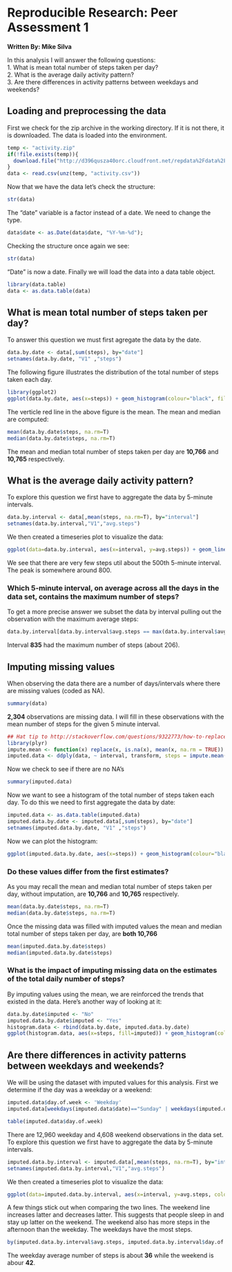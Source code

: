 # Reproducible Research: Peer Assessment 1
**Written By: Mike Silva**  

In this analysis I will answer the following questions:  
1. What is mean total number of steps taken per day?  
2. What is the average daily activity pattern?  
3. Are there differences in activity patterns between weekdays and weekends?  

## Loading and preprocessing the data

First we check for the zip archive in the working directory.  If it is not there, it is downloaded.  The data is loaded into the environment.

```r
temp <- "activity.zip"
if(!file.exists(temp)){
  download.file("http://d396qusza40orc.cloudfront.net/repdata%2Fdata%2Factivity.zip",temp)
}
data <- read.csv(unz(temp, "activity.csv"))
```

Now that we have the data let's check the structure:

```r
str(data)
```

The "date" variable is a factor instead of a date.  We need to change the type.

```r
data$date <- as.Date(data$date, "%Y-%m-%d");
```

Checking the structure once again we see:

```r
str(data)
```

"Date" is now a date.  Finally we will load the data into a data table object.

```r
library(data.table)
data <- as.data.table(data)
```

## What is mean total number of steps taken per day?

To answer this question we must first agregate the data by the date.

```r
data.by.date <- data[,sum(steps), by="date"]
setnames(data.by.date, "V1" ,"steps")
```

The following figure illustrates the distribution of the total number of steps taken each day.

```r
library(ggplot2)
ggplot(data.by.date, aes(x=steps)) + geom_histogram(colour="black", fill="#fc9272", binwidth=1000) + geom_vline(aes(xintercept=mean(steps, na.rm=T)), color="#de2d26", linetype="dashed", size=1) + ggtitle("Figure 1: Total number of steps taken each day") + xlab("Total Steps per Day") + ylab("Count") + theme(plot.title=element_text(size=rel(1.25), lineheight=2, face="bold"))
```

The verticle red line in the above figure is the mean.  The mean and median are computed:

```r
mean(data.by.date$steps, na.rm=T)
median(data.by.date$steps, na.rm=T)
```

The mean and median total number of steps taken per day are **10,766** and **10,765** respectively.

## What is the average daily activity pattern?

To explore this question we first have to aggregate the data by 5-minute intervals.  

``` r
data.by.interval <- data[,mean(steps, na.rm=T), by="interval"]
setnames(data.by.interval,"V1","avg.steps")
```

We then created a timeseries plot to visualize the data:

```r
ggplot(data=data.by.interval, aes(x=interval, y=avg.steps)) + geom_line() + xlab("5-Minute Interval") + ylab("Average Number of Steps") + ggtitle("Figure 2: Average number of steps across all days by interval") + theme(plot.title=element_text(size=rel(1.25), lineheight=2, face="bold"))
```

We see that there are very few steps util about the 500th 5-minute interval.  The peak is somewhere around 800.

### Which 5-minute interval, on average across all the days in the data set, contains the maximum number of steps?  

To get a more precise answer we subset the data by interval pulling out the observation with the maximum average steps:

```r
data.by.interval[data.by.interval$avg.steps == max(data.by.interval$avg.steps),]
```

Interval **835** had the maximum number of steps (about 206).

## Imputing missing values
When observing the data there are a number of days/intervals where there are missing values (coded as NA).

``` r
summary(data)
```

**2,304** observations are missing data.  I will fill in these observations with the mean number of steps for the given 5 minute interval.

```r
## Hat tip to http://stackoverflow.com/questions/9322773/how-to-replace-na-with-mean-by-subset-in-r-impute-with-plyr
library(plyr)
impute.mean <- function(x) replace(x, is.na(x), mean(x, na.rm = TRUE))
imputed.data <- ddply(data, ~ interval, transform, steps = impute.mean(steps))
```

Now we check to see if there are no NA's

```r
summary(imputed.data)
```

Now we want to see a histogram of the total number of steps taken each day.  To do this we need to first aggregate the data by date:

```r
imputed.data <- as.data.table(imputed.data)
imputed.data.by.date <- imputed.data[,sum(steps), by="date"]
setnames(imputed.data.by.date, "V1" ,"steps")
```

Now we can plot the histogram:

```r
ggplot(imputed.data.by.date, aes(x=steps)) + geom_histogram(colour="black", fill="#9ecae1", binwidth=1000) + geom_vline(aes(xintercept=mean(steps, na.rm=T)), color="#3182bd", linetype="dashed", size=1) + ggtitle("Figure 3: Total number of steps taken each day") + xlab("Total Steps per Day") + ylab("Count") + theme(plot.title=element_text(size=rel(1.25), lineheight=2, face="bold"))
```

### Do these values differ from the first estimates?

As you may recall the mean and median total number of steps taken per day, without imputation, are **10,766** and **10,765** respectively.

```r
mean(data.by.date$steps, na.rm=T)
median(data.by.date$steps, na.rm=T)
```

Once the missing data was filled with imputed values the mean and median total number of steps taken per day, are **both 10,766**

```r
mean(imputed.data.by.date$steps)
median(imputed.data.by.date$steps)
```

### What is the impact of imputing missing data on the estimates of the total daily number of steps?

By imputing values using the mean, we are reinforced the trends that existed in the data.  Here's another way of looking at it:

```r
data.by.date$imputed <- "No"
imputed.data.by.date$imputed <- "Yes"
histogram.data <- rbind(data.by.date, imputed.data.by.date)
ggplot(histogram.data, aes(x=steps, fill=imputed)) + geom_histogram(colour="black", binwidth=1000)+scale_fill_manual(values=c("#fc9272", "#9ecae1"))+ ggtitle("Figure 4: Total number of steps taken each day") + xlab("Total Steps per Day") + ylab("Count") + theme(plot.title=element_text(size=rel(1.25), lineheight=2, face="bold"))
```

## Are there differences in activity patterns between weekdays and weekends?

We will be using the dataset with imputed values for this analysis.  First we determine if the day was a weekday or a weekend:

```r
imputed.data$day.of.week <- 'Weekday'
imputed.data[weekdays(imputed.data$date)=="Sunday" | weekdays(imputed.data$date)=="Saturday",4] <- 'Weekend'

table(imputed.data$day.of.week)
```

There are 12,960 weekday and 4,608 weekend observations in the data set.  
To explore this question we first have to aggregate the data by 5-minute intervals.  

``` r
imputed.data.by.interval <- imputed.data[,mean(steps, na.rm=T), by="interval,day.of.week"]
setnames(imputed.data.by.interval,"V1","avg.steps")
```

We then created a timeseries plot to visualize the data:

```r
ggplot(data=imputed.data.by.interval, aes(x=interval, y=avg.steps, color=day.of.week)) + geom_line() + facet_grid(day.of.week ~ .) + xlab("5-Minute Interval") + ylab("Average Number of Steps") + ggtitle("Figure 5: Average number of steps by interval and day of the week") + theme(plot.title=element_text(size=rel(1.25), lineheight=2, face="bold")) + guides(color=FALSE)
```

A few things stick out when comparing the two lines.  The weekend line increases latter and decreases latter.  This suggests that people sleep in and stay up latter on the weekend.  The weekend also has more steps in the afternoon than the weekday. The weekdays have the most steps.

``` r
by(imputed.data.by.interval$avg.steps, imputed.data.by.interval$day.of.week, summary)
```

The weekday average number of steps is about **36** while the weekend is abour **42**.